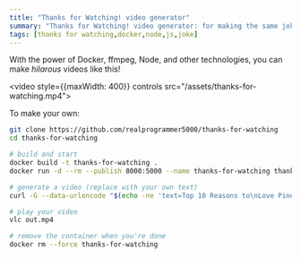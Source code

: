 ```yaml
---  
title: "Thanks for Watching! video generator"
summary: "Thanks for Watching! video generator: for making the same joke unlimited times!"
tags: [thanks for watching,docker,node,js,joke]
---
```


With the power of Docker, ffmpeg, Node, and other technologies, you can make *hilarous* videos like this!

<video style={{maxWidth: 400}} controls src="/assets/thanks-for-watching.mp4"></video>

To make your own:
```bash
git clone https://github.com/realprogrammer5000/thanks-for-watching
cd thanks-for-watching

# build and start
docker build -t thanks-for-watching .
docker run -d --rm --publish 8000:5000 --name thanks-for-watching thanks-for-watching:latest

# generate a video (replace with your own text)
curl -G --data-urlencode "$(echo -ne 'text=Top 10 Reasons to\nLove Pineapple on Pizza')" http://localhost:8000/video --output out.mp4

# play your video
vlc out.mp4

# remove the container when you're done
docker rm --force thanks-for-watching
```
